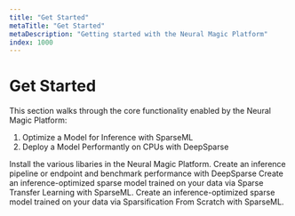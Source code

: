 ```yaml
---
title: "Get Started"
metaTitle: "Get Started"
metaDescription: "Getting started with the Neural Magic Platform"
index: 1000
---
```


# Get Started

This section walks through the core functionality enabled by the Neural Magic Platform:
1. Optimize a Model for Inference with SparseML
2. Deploy a Model Performantly on CPUs with DeepSparse

<LinkCards>
  <LinkCard href="./install" heading="Installation">
    Install the various libaries in the Neural Magic Platform.
  </LinkCard>

  <LinkCard href="./deploy-a-model" heading="Deploy a Model with DeepSparse">
    Create an inference pipeline or endpoint and benchmark performance with DeepSparse
  </LinkCard>

  <LinkCard href="./transfer-a-sparsified-model" heading="Sparse Transfer Learn with SparseML">
    Create an inference-optimized sparse model trained on your data via Sparse Transfer Learning with SparseML.
  </LinkCard>

  <LinkCard href="./sparsify-a-model" heading="Sparsify From Scratch with SparseML">
    Create an inference-optimized sparse model trained on your data via Sparsification From Scratch with SparseML.
  </LinkCard>

</LinkCards>